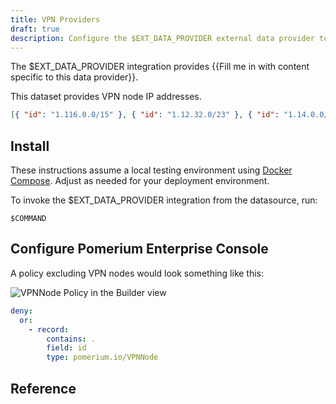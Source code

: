 ```yaml
---
title: VPN Providers
draft: true
description: Configure the $EXT_DATA_PROVIDER external data provider to extend your access policies.
---
```



The $EXT_DATA_PROVIDER integration provides {{Fill me in with content specific to this data provider}}.

This dataset provides VPN node IP addresses.

```json title="Example"
[{ "id": "1.116.0.0/15" }, { "id": "1.12.32.0/23" }, { "id": "1.14.0.0/15" }]
```

## Install

These instructions assume a local testing environment using [Docker Compose]. Adjust as needed for your deployment environment.



<Tabs>
<TabItem value="cloudsmith" label="Cloudsmith">



</TabItem>
<TabItem value="dockerhub" label="DockerHub">



</TabItem>
</Tabs>


To invoke the $EXT_DATA_PROVIDER integration from the datasource, run:

```
$COMMAND
```

## Configure Pomerium Enterprise Console


A policy excluding VPN nodes would look something like this:

<Tabs>
<TabItem value="builder" label="Builder">

![VPNNode Policy in the Builder view](./img/vpn-node-policy.png)

</TabItem>
<TabItem value="editor" label="Editor">

```yaml showLineNumbers
deny:
  or:
    - record:
        contains: .
        field: id
        type: pomerium.io/VPNNode
```

</TabItem>
</Tabs>

## Reference

[Docker Compose]: https://docs.docker.com/compose/